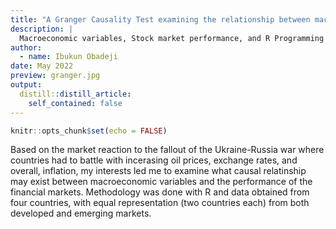 ```yaml
---
title: "A Granger Causality Test examining the relationship between macroeconomics and stock performance"
description: |
  Macroeconomic variables, Stock market performance, and R Programming Language.
author:
  - name: Ibukun Obadeji
date: May 2022
preview: granger.jpg
output:
  distill::distill_article:
    self_contained: false
---
```



```r
knitr::opts_chunk$set(echo = FALSE)
```


Based on the market reaction to the fallout of the Ukraine-Russia war where countries had to battle with incerasing oil prices, exchange rates, and overall, inflation, my interests led me to examine what causal relatinship may exist between macroeconomic variables and the performance of the financial markets. Methodology was done with R and data obtained from four countries, with equal representation (two countries each) from both developed and emerging markets.
